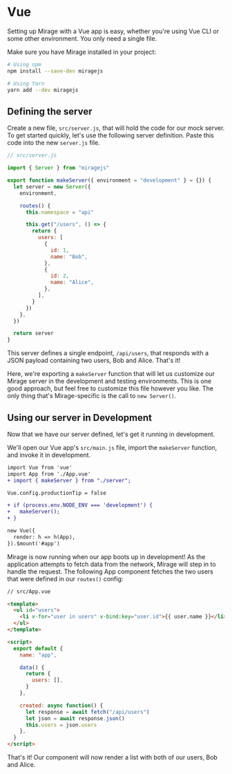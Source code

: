 # Vue

Setting up Mirage with a Vue app is easy, whether you're using Vue CLI or some other environment. You only need a single file.

Make sure you have Mirage installed in your project:

```bash
# Using npm
npm install --save-dev miragejs

# Using Yarn
yarn add --dev miragejs
```

## Defining the server

Create a new file, `src/server.js`, that will hold the code for our mock server. To get started quickly, let's use the following server definition. Paste this code into the new `server.js` file.

```js
// src/server.js

import { Server } from "miragejs"

export function makeServer({ environment = "development" } = {}) {
  let server = new Server({
    environment,

    routes() {
      this.namespace = "api"

      this.get("/users", () => {
        return {
          users: [
            {
              id: 1,
              name: "Bob",
            },
            {
              id: 2,
              name: "Alice",
            },
          ],
        }
      })
    },
  })

  return server
}
```

This server defines a single endpoint, `/api/users`, that responds with a JSON payload containing two users, Bob and Alice. That's it!

Here, we're exporting a `makeServer` function that will let us customize our Mirage server in the development and testing environments. This is one good approach, but feel free to customize this file however you like. The only thing that's Mirage-specific is the call to `new Server()`.

## Using our server in Development

Now that we have our server defined, let's get it running in development.

We'll open our Vue app's `src/main.js` file, import the `makeServer` function, and invoke it in development.

```diff
import Vue from 'vue'
import App from './App.vue'
+ import { makeServer } from "./server";

Vue.config.productionTip = false

+ if (process.env.NODE_ENV === 'development') {
+   makeServer();
+ }

new Vue({
  render: h => h(App),
}).$mount('#app')
```

Mirage is now running when our app boots up in development! As the application attempts to fetch data from the network, Mirage will step in to handle the request. The following App component fetches the two users that were defined in our `routes()` config:

```html
// src/App.vue

<template>
  <ul id="users">
    <li v-for="user in users" v-bind:key="user.id">{{ user.name }}</li>
  </ul>
</template>

<script>
  export default {
    name: "app",

    data() {
      return {
        users: [],
      }
    },

    created: async function() {
      let response = await fetch("/api/users")
      let json = await response.json()
      this.users = json.users
    },
  }
</script>
```

That's it! Our component will now render a list with both of our users, Bob and Alice.
